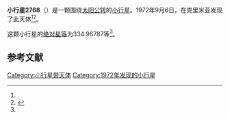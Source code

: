 {{Infobox planet
| bgcolour = #FFFFC0
| name = 2768 Gorky
| symbol = 
| image = 
| caption = 
| discovery = yes
| discovery_ref = 
| discoverer = {{link-en|柳德米拉·瓦斯列娜·朱然勒娃|Lyudmila Vasilyevna Zhuravleva}}
| discovery_site = {{flag|克里米亚}}
| discovered = 1972年9月6日
| designations = yes
| mp_name = 
| named_after = 
| alt_names = 1972 RX3/ 1934 GM / 1951 JO / 1974 FZ1 / 1979 YV2
| mp_category = [[主带小行星|主带小行星]]
| orbit_ref = <ref name="a">[http://ssd.jpl.nasa.gov/sbdb.cgi?sstr=2768 2768 Gorky] {{Wayback|url=http://ssd.jpl.nasa.gov/sbdb.cgi?sstr=2768 |date=20210119070035 }}，小行星數據庫瀏覽器（JPL Small-Body Database Browser）－[[美国国家航空航天局|美国国家航空航天局]]喷气推进实验室</ref>
| epoch = 2456400.5 (2013年4月18日更新)
| aphelion = {{convert|2.6175266|AU|km|3|abbr=on|lk=out}}
| perihelion = {{convert|1.8517878|AU|km|3|abbr=on}}
| semimajor = {{convert|2.2346572|AU|km|3|abbr=on}}
| eccentricity = 0.1713325
| period = 1220.154388 [[日|日]]<br />3.34[[儒略年|儒略年]]
| avg_speed = 
| inclination = 6.27861
| asc_node = 53.32195
| mean_anomaly = 
| arg_peri = 334.96787
| satellites = 
| physical_characteristics = yes
| dimensions = 
| mass = 
| density = 
| surface_grav = 
| escape_velocity = 
| sidereal_day = 
| axial_tilt = 
| pole_ecliptic_lat = 
| pole_ecliptic_lon = 
| albedo = 
| temperatures= 
| temp_name1 = 
| mean_temp_1 = 
| max_temp_1 = 
| temp_name2 = 
| max_temp_2 = 
| spectral_type = 
| abs_magnitude = 334.96787
}}

'''小行星2768'''（{{lang-en|2768 Gorky}}）是一颗围绕[[太阳|太阳]][[公转|公转]]的[[小行星|小行星]]。1972年9月6日，{{link-en|柳德米拉·瓦斯列娜·朱然勒娃|Lyudmila Vasilyevna Zhuravleva}}在克里米亚发现了此天体<ref name="a" /><ref>{{cite news|title=小行星列表|url=http://cfa-www.harvard.edu/iau/lists/NumberedMPs.txt|accessdate=2013-07-08|newspaper=哈佛大学|archive-date=2008-05-17|archive-url=https://web.archive.org/web/20080517010638/http://cfa-www.harvard.edu/iau/lists/NumberedMPs.txt|dead-url=no}}</ref>。

这颗小行星的[[绝对星等|绝对星等]]为334.96787等<ref name="a" />。

==参考文献==
{{reflist}}
{{Minor Planet Number|[[小行星2767|小行星2767]]|[[小行星2769|小行星2769]]}}

{{小天体}}

[[Category:小行星带天体|Category:小行星带天体]]
[[Category:1972年发现的小行星|Category:1972年发现的小行星]]

{{asteroid-stub}}